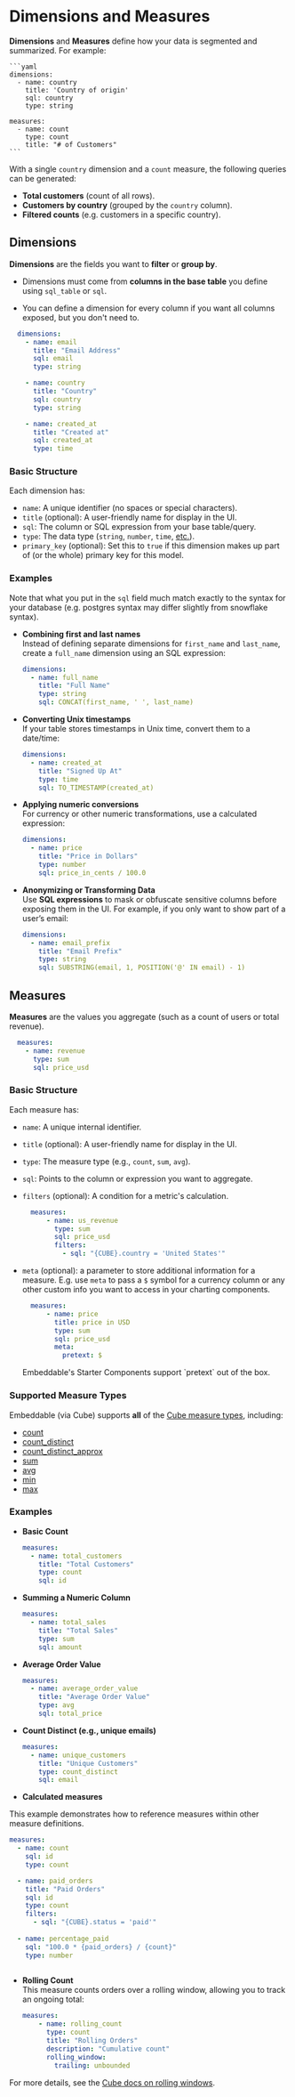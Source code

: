 # Dimensions and Measures

**Dimensions** and **Measures** define how your data is segmented and summarized. For example:

    ```yaml
    dimensions:
      - name: country
        title: 'Country of origin'
        sql: country
        type: string 

    measures:
      - name: count
        type: count
        title: "# of Customers"
    ```

With a single `country` dimension and a `count` measure, the following queries can be generated:

- **Total customers** (count of all rows).
- **Customers by country** (grouped by the `country` column).
- **Filtered counts** (e.g. customers in a specific country).

## Dimensions

**Dimensions** are the fields you want to **filter** or **group by**.

- Dimensions must come from **columns in the base table** you define using `sql_table` or `sql`.

- You can define a dimension for every column if you want all columns exposed, but you don't need to.

```yaml
  dimensions:
    - name: email
      title: "Email Address"
      sql: email
      type: string

    - name: country
      title: "Country"
      sql: country
      type: string

    - name: created_at
      title: "Created at"
      sql: created_at
      type: time
```
### Basic Structure

Each dimension has:
- `name`: A unique identifier (no spaces or special characters).
- `title` (optional): A user-friendly name for display in the UI.
- `sql`: The column or SQL expression from your base table/query.
- `type`: The data type (`string`, `number`, `time`, [etc.](https://cube.dev/docs/reference/data-model/types-and-formats#dimension-types)).
- `primary_key` (optional): Set this to `true` if this dimension makes up part of (or the whole) primary key for this model.

### Examples

Note that what you put in the `sql` field much match exactly to the syntax for your database (e.g. postgres syntax may differ slightly from snowflake syntax).

- **Combining first and last names**  
  Instead of defining separate dimensions for `first_name` and `last_name`, create a `full_name` dimension using an SQL expression:
    ```yaml
    dimensions:
      - name: full_name
        title: "Full Name"
        type: string
        sql: CONCAT(first_name, ' ', last_name)
    ```

- **Converting Unix timestamps**  
  If your table stores timestamps in Unix time, convert them to a date/time:
    ```yaml
    dimensions:
      - name: created_at
        title: "Signed Up At"
        type: time
        sql: TO_TIMESTAMP(created_at)
    ```

- **Applying numeric conversions**  
  For currency or other numeric transformations, use a calculated expression:
    ```yaml
    dimensions:
      - name: price
        title: "Price in Dollars"
        type: number
        sql: price_in_cents / 100.0
    ```
- **Anonymizing or Transforming Data**  
  Use **SQL expressions** to mask or obfuscate sensitive columns before exposing them in the UI. For example, if you only want to show part of a user’s email:
    ```yaml
    dimensions:
      - name: email_prefix
        title: "Email Prefix"
        type: string
        sql: SUBSTRING(email, 1, POSITION('@' IN email) - 1)
    ```

## Measures

**Measures** are the values you aggregate (such as a count of users or total revenue).

```yaml
  measures:
    - name: revenue
      type: sum
      sql: price_usd
  ```

### Basic Structure

Each measure has:
- `name`: A unique internal identifier.
- `title` (optional): A user-friendly name for display in the UI.
- `type`: The measure type (e.g., `count`, `sum`, `avg`).
- `sql`: Points to the column or expression you want to aggregate.
- `filters` (optional): A condition for a metric's calculation.

  ```yaml
    measures:
        - name: us_revenue
          type: sum
          sql: price_usd
          filters: 
            - sql: "{CUBE}.country = 'United States'"
  ```

- `meta` (optional): a parameter to store additional information for a measure. E.g. use `meta` to pass a `$` symbol for a currency column or any other custom info you want to access in your charting components.

  ```yaml
    measures:
        - name: price
          title: price in USD
          type: sum
          sql: price_usd
          meta:
            pretext: $
  ```
  <Callout emoji="⚡️">
    Embeddable's Starter Components support `pretext` out of the box.
  </Callout>

### Supported Measure Types

Embeddable (via Cube) supports **all** of the [Cube measure types](https://cube.dev/docs/reference/data-model/types-and-formats#measure-types), including:

- [count](https://cube.dev/docs/reference/data-model/types-and-formats#count)
- [count_distinct](https://cube.dev/docs/reference/data-model/types-and-formats#count_distinct)
- [count_distinct_approx](https://cube.dev/docs/reference/data-model/types-and-formats#count_distinct_approx)
- [sum](https://cube.dev/docs/reference/data-model/types-and-formats#sum)
- [avg](https://cube.dev/docs/reference/data-model/types-and-formats#avg)
- [min](https://cube.dev/docs/reference/data-model/types-and-formats#min)
- [max](https://cube.dev/docs/reference/data-model/types-and-formats#max)

### Examples

- **Basic Count**

  ```yaml
  measures:
    - name: total_customers
      title: "Total Customers"
      type: count
      sql: id
  ```

- **Summing a Numeric Column**

  ```yaml
  measures:
    - name: total_sales
      title: "Total Sales"
      type: sum
      sql: amount
  ```

- **Average Order Value**

  ```yaml
  measures:
    - name: average_order_value
      title: "Average Order Value"
      type: avg
      sql: total_price
  ```

- **Count Distinct (e.g., unique emails)**

  ```yaml
  measures:
    - name: unique_customers
      title: "Unique Customers"
      type: count_distinct
      sql: email
  ```

- **Calculated measures**

This example demonstrates how to reference measures within other measure definitions.

  ```yaml
  measures:
    - name: count
      sql: id
      type: count
  
    - name: paid_orders
      title: "Paid Orders"
      sql: id
      type: count
      filters:
        - sql: "{CUBE}.status = 'paid'"
    
    - name: percentage_paid
      sql: "100.0 * {paid_orders} / {count}"
      type: number
       
  ```


- **Rolling Count**  
  This measure counts orders over a rolling window, allowing you to track an ongoing total:

    ```yaml
    measures:
        - name: rolling_count
          type: count
          title: "Rolling Orders"
          description: "Cumulative count"
          rolling_window:
            trailing: unbounded
    ```

For more details, see the [Cube docs on rolling windows](https://cube.dev/docs/reference/data-model/measures#rolling_window).
